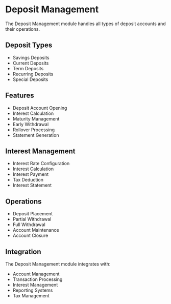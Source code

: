 # Deposit Management

The Deposit Management module handles all types of deposit accounts and their operations.

## Deposit Types

- Savings Deposits
- Current Deposits
- Term Deposits
- Recurring Deposits
- Special Deposits

## Features

- Deposit Account Opening
- Interest Calculation
- Maturity Management
- Early Withdrawal
- Rollover Processing
- Statement Generation

## Interest Management

- Interest Rate Configuration
- Interest Calculation
- Interest Payment
- Tax Deduction
- Interest Statement

## Operations

- Deposit Placement
- Partial Withdrawal
- Full Withdrawal
- Account Maintenance
- Account Closure

## Integration

The Deposit Management module integrates with:
- Account Management
- Transaction Processing
- Interest Management
- Reporting Systems
- Tax Management
